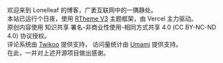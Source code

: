 欢迎来到 Lonelleaf 的博客，广袤互联网中的一隅静处。  
本站已运行<RunningTime />个日夜，使用 [RTheme V3](https://github.com/RavelloH/RTheme) 主题框架，由 Vercel 主力驱动。  
原创内容使用 知识共享 署名-非商业性使用-相同方式共享 4.0 (CC BY-NC-ND 4.0) 协议授权。  
评论系统由 [Twikoo](https://github.com/imaegoo/twikoo) 提供支持， 访问量统计由 [Umami](https://github.com/umami-software/umami) 提供支持。  
在此，一并对上述开源项目做出感谢。
